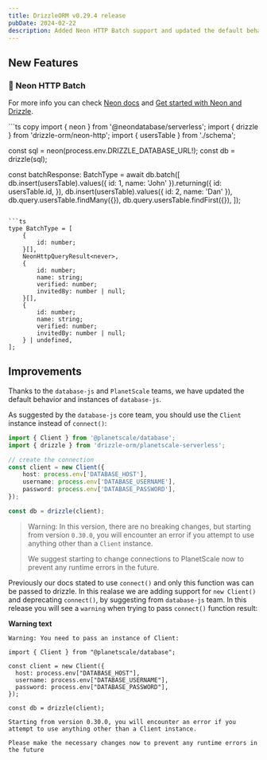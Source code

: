 ```yaml
---
title: DrizzleORM v0.29.4 release
pubDate: 2024-02-22
description: Added Neon HTTP Batch support and updated the default behavior and instances of database-js.
---
```


## New Features

### 🎉 Neon HTTP Batch

For more info you can check [Neon docs](https://neon.tech/docs/serverless/serverless-driver#issue-multiple-queries-with-the-transaction-function) and [Get started with Neon and Drizzle](https://orm.drizzle.team/docs/get-started-postgresql#neon).

<Section>
```ts copy
import { neon } from '@neondatabase/serverless';
import { drizzle } from 'drizzle-orm/neon-http';
import { usersTable } from './schema';

const sql = neon(process.env.DRIZZLE_DATABASE_URL!);
const db = drizzle(sql);

const batchResponse: BatchType = await db.batch([
	db.insert(usersTable).values({ id: 1, name: 'John' }).returning({
		id: usersTable.id,
	}),
	db.insert(usersTable).values({ id: 2, name: 'Dan' }),
	db.query.usersTable.findMany({}),
	db.query.usersTable.findFirst({}),
]);
```

```ts
type BatchType = [
	{
		id: number;
	}[],
	NeonHttpQueryResult<never>,
	{
		id: number;
		name: string;
		verified: number;
		invitedBy: number | null;
	}[],
	{
		id: number;
		name: string;
		verified: number;
		invitedBy: number | null;
	} | undefined,
];
```
</Section>

## Improvements

Thanks to the `database-js` and `PlanetScale` teams, we have updated the default behavior and instances of `database-js`.

As suggested by the `database-js` core team, you should use the `Client` instance instead of `connect()`:

```ts copy
import { Client } from '@planetscale/database';
import { drizzle } from 'drizzle-orm/planetscale-serverless';

// create the connection
const client = new Client({
	host: process.env['DATABASE_HOST'],
	username: process.env['DATABASE_USERNAME'],
	password: process.env['DATABASE_PASSWORD'],
});

const db = drizzle(client);
```

> Warning: In this version, there are no breaking changes, but starting from version `0.30.0`, you will encounter an error if you attempt to use anything other than a `Client` instance.
>
> We suggest starting to change connections to PlanetScale now to prevent any runtime errors in the future.

Previously our docs stated to use `connect()` and only this function was can be passed to drizzle. In this realase we are adding support for `new Client()` and deprecating `connect()`, by suggesting from `database-js` team. In this release you will see a `warning` when trying to pass `connect()` function result:

**Warning text**

```mdx
Warning: You need to pass an instance of Client:

import { Client } from "@planetscale/database";

const client = new Client({
  host: process.env["DATABASE_HOST"],
  username: process.env["DATABASE_USERNAME"],
  password: process.env["DATABASE_PASSWORD"],
});

const db = drizzle(client);

Starting from version 0.30.0, you will encounter an error if you attempt to use anything other than a Client instance.

Please make the necessary changes now to prevent any runtime errors in the future
```
